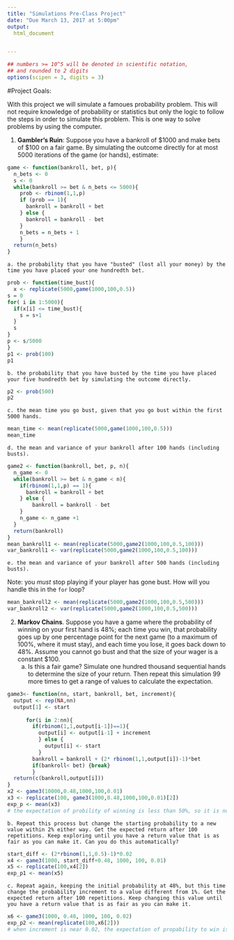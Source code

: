 ```yaml
---
title: "Simulations Pre-Class Project"
date: "Due March 13, 2017 at 5:00pm"
output:
  html_document


---
```


<style type="text/css">
.table {

    width: 80%;
    margin-left:10%; 
    margin-right:10%;
}
</style>
```r
## numbers >= 10^5 will be denoted in scientific notation,
## and rounded to 2 digits
options(scipen = 3, digits = 3)
```




#Project Goals:


With this project we will simulate a famoues probability problem. This will not require knowledge of probability or statistics but only the logic to follow the steps in order to simulate this problem. This is one way to solve problems by using the computer. 

 1. **Gambler's Ruin**: Suppose you have a bankroll of $1000 and make bets of $100 on a fair game. By simulating the outcome directly for at most 5000 iterations of the game (or hands), estimate:

```r
game <- function(bankroll, bet, p){
  n_bets <- 0
  s <- 0
  while(bankroll >= bet & n_bets <= 5000){
    prob <- rbinom(1,1,p) 
    if (prob == 1){
      bankroll = bankroll + bet
    } else {
      bankroll = bankroll - bet
    }
    n_bets = n_bets + 1
    }
  return(n_bets)
}

```
    a. the probability that you have "busted" (lost all your money) by the time you have placed your one hundredth bet. 

```r
prob <- function(time_bust){
  x <- replicate(5000,game(1000,100,0.5))
s = 0
for( i in 1:5000){
  if(x[i] <= time_bust){
    s = s+1
  }
  s
}
p <- s/5000
}
p1 <- prob(100)
p1
```
    b. the probability that you have busted by the time you have placed your five hundredth bet by simulating the outcome directly. 

```r
p2 <- prob(500)
p2
```
    c. the mean time you go bust, given that you go bust within the first 5000 hands.
    
```r
mean_time <- mean(replicate(5000,game(1000,100,0.5)))
mean_time
```
    d. the mean and variance of your bankroll after 100 hands (including busts).
    
```r
game2 <- function(bankroll, bet, p, n){
  n_game <- 0
  while(bankroll >= bet & n_game < n){
    if(rbinom(1,1,p) == 1){
      bankroll = bankroll + bet
    } else {
        bankroll = bankroll - bet
    }
    n_game <- n_game +1
  }
  return(bankroll)
}  
mean_bankroll1 <- mean(replicate(5000,game2(1000,100,0.5,100)))
var_bankroll1 <- var(replicate(5000,game2(1000,100,0.5,100)))
```

    e. the mean and variance of your bankroll after 500 hands (including busts).
Note: you *must* stop playing if your player has gone bust. How will you handle this in the `for` loop?

```r
mean_bankroll2 <- mean(replicate(5000,game2(1000,100,0.5,500)))
var_bankroll2 <- var(replicate(5000,game2(1000,100,0.5,500)))

```

2. **Markov Chains**. Suppose you have a game where the probability of winning on your first hand is 48%; each time you win, that probability goes up by one percentage point for the next game (to a maximum of 100%, where it must stay), and each time you lose, it goes back down to 48%. Assume you cannot go bust and that the size of your wager is a constant $100.
    a. Is this a fair game? Simulate one hundred thousand sequential hands to determine the size of your return. Then repeat this simulation 99 more times to get a range of values to calculate the expectation.

```r
game3<- function(nn, start, bankroll, bet, increment){
  output <- rep(NA,nn)
  output[1] <- start
  
      for(i in 2:nn){
        if(rbinom(1,1,output[i-1])==1){
          output[i] <- output[i-1] + increment
          } else {
            output[i] <- start
          }
        bankroll = bankroll + (2* rbinom(1,1,output[i])-1)*bet
        if(bankroll< bet) {break}
        }
  return(c(bankroll,output[i]))
}
x2 <- game3(10000,0.48,1000,100,0.01)
x3 <- replicate(100, game3(1000,0.48,1000,100,0.01)[2])
exp_p <- mean(x3) 
# the expectation of probility of winning is less than 50%, so it is not a fair game
```

    b. Repeat this process but change the starting probability to a new value within 2% either way. Get the expected return after 100 repetitions. Keep exploring until you have a return value that is as fair as you can make it. Can you do this automatically?

```r
start_diff <- (2*rbinom(1,1,0.5)-1)*0.02
x4 <- game3(1000, start_diff+0.48, 1000, 100, 0.01)
x5 <- replicate(100,x4[2])
exp_p1 <- mean(x5)
```
    c. Repeat again, keeping the initial probability at 48%, but this time change the probability increment to a value different from 1%. Get the expected return after 100 repetitions. Keep changing this value until you have a return value that is as fair as you can make it. 
    
```r
x6 <- game3(1000, 0.48, 1000, 100, 0.02)
exp_p2 <- mean(replicate(100,x6[2]))
# when increment is near 0.02, the expectation of propability to win is almost 0.5
```

